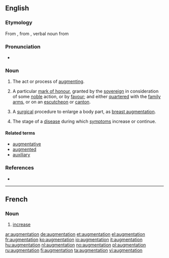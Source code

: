 ==English==

===Etymology===

From {{etyl|fro}} {{term|lang=fro|augmentacion}}, from {{etyl|la}} {{term|lang=la|augmentatio}}, verbal noun from {{term|lang=la|augmentare||to increase}}

===Pronunciation===
* {{rhymes|eɪʃǝn}}

===Noun===
{{en-noun}}

# The act or process of [[augment]]ing.
# {{heraldry}} A particular [[mark of honour]], granted by the [[sovereign]] in consideration of some [[noble]] action, or by [[favour]]; and either [[quarter]]ed with the [[family arms]], or on an [[escutcheon]] or [[canton]].
# {{medicine}} A [[surgical]] procedure to enlarge a body part, as [[breast augmentation]].
# {{medicine}} The stage of a [[disease]] during which [[symptom]]s increase or continue.

====Related terms====
*[[augmentative]]
*[[augmented]]
*[[auxiliary]]

===References===
* {{R:Heraldry 1862}}

----

==French==

===Noun===
{{fr-noun|f}}

# [[increase]]

[[ar:augmentation]]
[[de:augmentation]]
[[et:augmentation]]
[[el:augmentation]]
[[fr:augmentation]]
[[ko:augmentation]]
[[io:augmentation]]
[[it:augmentation]]
[[hu:augmentation]]
[[nl:augmentation]]
[[no:augmentation]]
[[pl:augmentation]]
[[ru:augmentation]]
[[fi:augmentation]]
[[ta:augmentation]]
[[vi:augmentation]]
